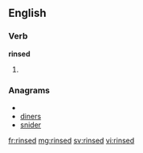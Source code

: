 ==English==

===Verb===
'''rinsed'''

# {{past of|[[rinse]]}}

===Anagrams===
* {{alphagram|deinrs}}
* [[diners#English|diners]]
* [[snider#English|snider]]

[[fr:rinsed]]
[[mg:rinsed]]
[[sv:rinsed]]
[[vi:rinsed]]